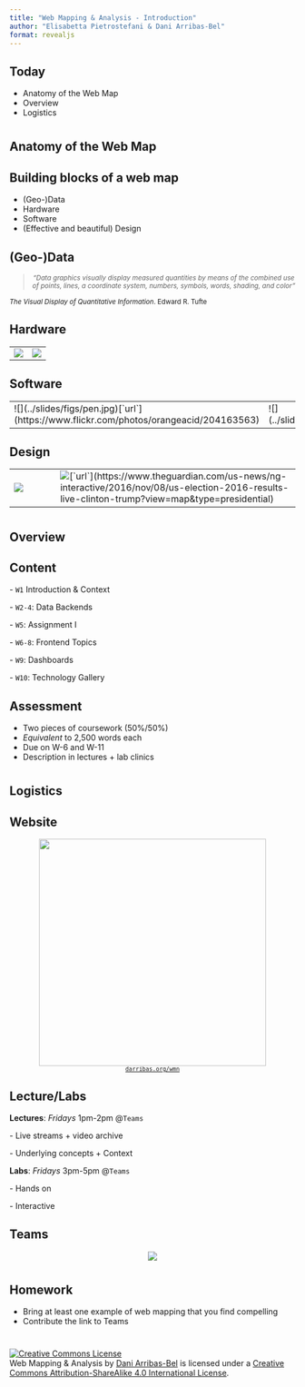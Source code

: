 ```yaml
---
title: "Web Mapping & Analysis - Introduction"
author: "Elisabetta Pietrostefani & Dani Arribas-Bel"
format: revealjs
---
```


## Today

-   Anatomy of the Web Map
-   Overview
-   Logistics

# 

## Anatomy of the Web Map

##  {data-background="../slides/figs/gmaps.png" data-background-size="contain"}

##  {data-background="../slides/figs/osm.png" data-background-size="contain"}

##  {data-background="../slides/figs/cdrc_maps.png" data-background-size="contain"}

## Building blocks of a web map

::: fragment
-   (Geo-)Data
-   Hardware
-   Software
-   (Effective and beautiful) Design
:::

## (Geo-)Data

<CENTER>

> <SMALL> *"Data graphics visually display measured quantities by means of the combined use of points, lines, a coordinate system, numbers, symbols, words, shading, and color"*</SMALL>

</CENTER>

<SMALL> *The Visual Display of Quantitative Information*. Edward R. Tufte </SMALL>

## Hardware

|                                   |                                |
|-----------------------------------|--------------------------------|
| ![](../slides/figs/paper_map.svg) | ![](../slides/figs/server.jpg) |

## Software

|                                                                                              |                                |                              |
|----------------------------------------------------------------------------------------------|--------------------------------|------------------------------|
| !\[\](../slides/figs/pen.jpg)\[\`url\`\](https://www.flickr.com/photos/orangeacid/204163563) | !\[\](../slides/figs/qgis.png) | ![](../slides/figs/code.png) |

## Design

|                                    |                                                                                                                                                                                        |
|------------------------------------|----------------------------------------------------------------------------------------------------------------------------------------------------------------------------------------|
| ![](../slides/figs/bad_mashup.png) | ![](../slides/figs/election_map.png)\[\`url\`\](https://www.theguardian.com/us-news/ng-interactive/2016/nov/08/us-election-2016-results-live-clinton-trump?view=map&type=presidential) |

# 

## Overview

## Content

<LEFT> - `W1` Introduction & Context </LEFT>

<LEFT> - `W2-4`: [Data Backends]{.hlg} </LEFT>

<LEFT> - `W5`: Assignment I </LEFT>

<LEFT> - `W6-8`: [Frontend Topics]{.hlg} </LEFT>

<LEFT> - `W9`: Dashboards </LEFT>

<LEFT> - `W10`: Technology Gallery </LEFT>

## Assessment

-   Two pieces of [coursework]{.hlg} (50%/50%)
-   *Equivalent* to 2,500 words each
-   Due on [W-6]{.hlg} and [W-11]{.hlg}
-   Description in lectures + lab clinics

# 

## Logistics

## Website

<CENTER><img src="../slides/figs/course_website.png" height="400"/></CENTER>

<CENTER><SMALL> [`darribas.org/wmn`](http://darribas.org/wmn/) </SMALL></CENTER>

## Lecture/Labs

**Lectures**: *Fridays* 1pm-2pm \@`Teams`

<LEFT> - Live streams + video archive </LEFT>

<LEFT> - Underlying concepts + Context </LEFT>

**Labs**: *Fridays* 3pm-5pm \@`Teams`

<LEFT> - Hands on </LEFT>

<LEFT> - Interactive </LEFT>

## Teams

<CENTER>![](../slides/figs/teams.png)</CENTER>

# 

## Homework

::: fragment
-   Bring at least one example of [web mapping]{.hlg} that you find [compelling]{.hlg}
-   Contribute the link to Teams
:::

# 

<a rel="license" href="http://creativecommons.org/licenses/by-sa/4.0/"><img src="https://i.creativecommons.org/l/by-sa/4.0/88x31.png" alt="Creative Commons License" style="border-width:0"/></a><br />[Web Mapping & Analysis]{xmlns:dct="http://purl.org/dc/terms/" property="dct:title"} by <a xmlns:cc="http://creativecommons.org/ns#" href="http://darribas.org" property="cc:attributionName" rel="cc:attributionURL">Dani Arribas-Bel</a> is licensed under a <a rel="license" href="http://creativecommons.org/licenses/by-sa/4.0/">Creative Commons Attribution-ShareAlike 4.0 International License</a>.
